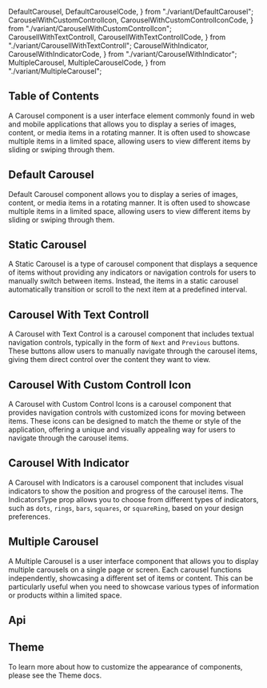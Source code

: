   DefaultCarousel,
  DefaultCarouselCode,
} from "./variant/DefaultCarousel";
  CarouselWithCustomControlIcon,
  CarouselWithCustomControlIconCode,
} from "./variant/CarouselWithCustomControlIcon";
  CarousellWithTextControll,
  CarousellWithTextControllCode,
} from "./variant/CarousellWithTextControll";
  CarouselWithIndicator,
  CarouselWithIndicatorCode,
} from "./variant/CarouselWithIndicator";
  MultipleCarousel,
  MultipleCarouselCode,
} from "./variant/MultipleCarousel";



## Table of Contents

A Carousel component is a user interface element commonly found in web and mobile applications that allows you to display a series of images, content, or media items in a rotating manner. It is often used to showcase multiple items in a limited space, allowing users to view different items by sliding or swiping through them.

## Default Carousel

Default Carousel component allows you to display a series of images, content, or media items in a rotating manner. It is often used to showcase multiple items in a limited space, allowing users to view different items by sliding or swiping through them.

<CodePreview code={DefaultCarouselCode}>
  <DefaultCarousel />
</CodePreview>

## Static Carousel

A Static Carousel is a type of carousel component that displays a sequence of items without providing any indicators or navigation controls for users to manually switch between items. Instead, the items in a static carousel automatically transition or scroll to the next item at a predefined interval.

<CodePreview code={StaticCarouselCode}>
  <StaticCarousel />
</CodePreview>

## Carousel With Text Controll

A Carousel with Text Control is a carousel component that includes textual navigation controls, typically in the form of `Next` and `Previous` buttons. These buttons allow users to manually navigate through the carousel items, giving them direct control over the content they want to view.

<CodePreview code={CarousellWithTextControllCode}>
  <CarousellWithTextControll />
</CodePreview>

## Carousel With Custom Controll Icon

A Carousel with Custom Control Icons is a carousel component that provides navigation controls with customized icons for moving between items. These icons can be designed to match the theme or style of the application, offering a unique and visually appealing way for users to navigate through the carousel items.

<CodePreview code={CarouselWithCustomControlIconCode}>
  <CarouselWithCustomControlIcon />
</CodePreview>

## Carousel With Indicator

A Carousel with Indicators is a carousel component that includes visual indicators to show the position and progress of the carousel items. The IndicatorsType prop allows you to choose from different types of indicators, such as `dots`, `rings`, `bars`, `squares`, or `squareRing`, based on your design preferences.

<CodePreview code={CarouselWithIndicatorCode}>
  <CarouselWithIndicator />
</CodePreview>

## Multiple Carousel

A Multiple Carousel is a user interface component that allows you to display multiple carousels on a single page or screen. Each carousel functions independently, showcasing a different set of items or content. This can be particularly useful when you need to showcase various types of information or products within a limited space.

<CodePreview code={MultipleCarouselCode}>
  <MultipleCarousel />
</CodePreview>

## Api

<ComponentApi data={carouselDataApi} />

## Theme

To learn more about how to customize the appearance of components, please see the Theme docs.

<CssThemePreview code={useTheme().theme.carousel} />
